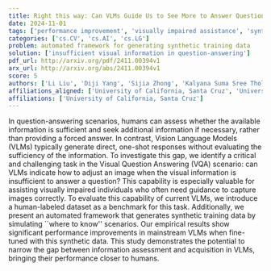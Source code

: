 ```yaml
---
title: Right this way: Can VLMs Guide Us to See More to Answer Questions?
date: 2024-11-01
tags: ['performance improvement', 'visually impaired assistance', 'synthetic training data', 'information sufficiency', 'dataset', 'Vision Language Models', 'Visual Question Answering']
categories: ['cs.CV', 'cs.AI', 'cs.LG']
problem: automated framework for generating synthetic training data
solution: ['insufficient visual information in question-answering']
pdf_url: http://arxiv.org/pdf/2411.00394v1
arx_url: http://arxiv.org/abs/2411.00394v1
score: 5
authors: ['Li Liu', 'Diji Yang', 'Sijia Zhong', 'Kalyana Suma Sree Tholeti', 'Lei Ding', 'Yi Zhang', 'Leilani H. Gilpin']
affiliations_aligned: ['University of California, Santa Cruz', 'University of California, Santa Cruz', 'University of California, Santa Cruz', 'University of California, Santa Cruz', 'University of California, Santa Cruz', 'University of California, Santa Cruz', 'University of California, Santa Cruz']
affiliations: ['University of California, Santa Cruz']
---
```



In question-answering scenarios, humans can assess whether the available information is sufficient and seek additional information if necessary, rather than providing a forced answer. In contrast, Vision Language Models (VLMs) typically generate direct, one-shot responses without evaluating the sufficiency of the information. To investigate this gap, we identify a critical and challenging task in the Visual Question Answering (VQA) scenario: can VLMs indicate how to adjust an image when the visual information is insufficient to answer a question? This capability is especially valuable for assisting visually impaired individuals who often need guidance to capture images correctly. To evaluate this capability of current VLMs, we introduce a human-labeled dataset as a benchmark for this task. Additionally, we present an automated framework that generates synthetic training data by simulating ``where to know'' scenarios. Our empirical results show significant performance improvements in mainstream VLMs when fine-tuned with this synthetic data. This study demonstrates the potential to narrow the gap between information assessment and acquisition in VLMs, bringing their performance closer to humans.